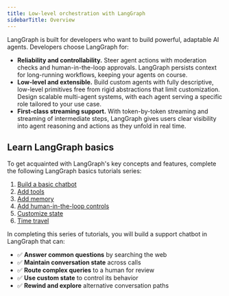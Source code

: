 ```yaml
---
title: Low-level orchestration with LangGraph
sidebarTitle: Overview
---
```


LangGraph is built for developers who want to build powerful, adaptable AI agents. Developers choose LangGraph for:

* **Reliability and controllability.** Steer agent actions with moderation checks and human-in-the-loop approvals. LangGraph persists context for long-running workflows, keeping your agents on course.
* **Low-level and extensible.** Build custom agents with fully descriptive, low-level primitives free from rigid abstractions that limit customization. Design scalable multi-agent systems, with each agent serving a specific role tailored to your use case.
* **First-class streaming support.** With token-by-token streaming and streaming of intermediate steps, LangGraph gives users clear visibility into agent reasoning and actions as they unfold in real time.

## Learn LangGraph basics

To get acquainted with LangGraph's key concepts and features, complete the following LangGraph basics tutorials series:

1. [Build a basic chatbot](/oss/javascript/1-build-basic-chatbot)
2. [Add tools](/oss/javascript/2-add-tools)
3. [Add memory](/oss/javascript/3-add-memory)
4. [Add human-in-the-loop controls](/oss/javascript/4-human-in-the-loop)
5. [Customize state](/oss/javascript/5-customize-state)
6. [Time travel](/oss/javascript/6-time-travel)

In completing this series of tutorials, you will build a support chatbot in LangGraph that can:

* ✅ **Answer common questions** by searching the web
* ✅ **Maintain conversation state** across calls  
* ✅ **Route complex queries** to a human for review  
* ✅ **Use custom state** to control its behavior  
* ✅ **Rewind and explore** alternative conversation paths
